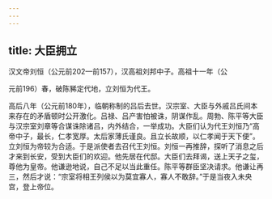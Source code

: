 ```yaml
---
---
---
```

title: 大臣拥立
---



汉文帝刘恒（公元前202—前157），汉高祖刘邦中子。高祖十一年（公

元前196）春，破陈豨定代地，立刘恒为代王。

高后八年（公元前180年），临朝称制的吕后去世。汉宗室、大臣与外戚吕氏间本来存在的矛盾顿时公开激化。吕禄、吕产害怕被诛，阴谋作乱。周勃、陈平等大臣与汉宗室刘章等合谋诛除诸吕，内外结合，一举成功。大臣们认为代王刘恒乃“高帝中子，最长，仁孝宽厚。太后家薄氏谨良。且立长故顺，以仁孝闻于天下便”。立刘恒为帝较为合适。于是派使者去召代王刘恒。刘恒一再推辞，探听了消息之后才来到长安，受到大臣们的欢迎。他先居在代邸。大臣们去拜谒，送上天子之玺，尊他为皇帝。他谦逊地说，自己不足以当此重任。陈平等群臣坚决请求。他谦让再三，然后才说：“宗室将相王列侯以为莫宜寡人，寡人不敢辞。”于是当夜入未央宫，登上帝位。